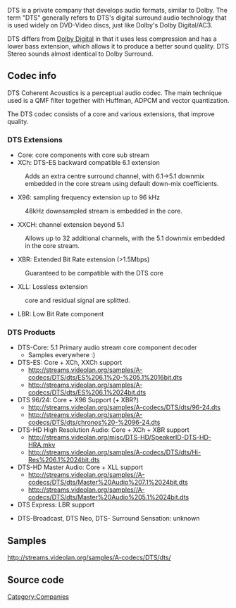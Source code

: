 {{mux|id=dts|mod=es|encoder=n}}

DTS is a private company that develops audio formats, similar to Dolby. The term "DTS" generally refers to DTS's digital surround audio technology that is used widely on DVD-Video discs, just like Dolby's Dolby Digital/AC3.

DTS differs from [[Dolby Digital]] in that it uses less compression and has a lower bass extension, which allows it to produce a better sound quality. DTS Stereo sounds almost identical to Dolby Surround.

== Codec info ==
DTS Coherent Acoustics is a perceptual audio codec. The main technique used is a QMF filter together with Huffman, ADPCM and vector quantization.

The DTS codec consists of a core and various extensions, that improve quality.

=== DTS Extensions ===
* Core: core components with core sub stream
* XCh: DTS-ES backward compatible 6.1 extension
:Adds an extra centre surround channel, with 6.1->5.1 downmix embedded in the core stream using default down-mix coefficients.
* X96: sampling frequency extension up to 96 kHz
:48kHz downsampled stream is embedded in the core.
* XXCH: channel extension beyond 5.1
:Allows up to 32 additional channels, with the 5.1 downmix embedded in the core stream.
* XBR: Extended Bit Rate extension (>1.5Mbps)
:Guaranteed to be compatible with the DTS core 
* XLL: Lossless extension
:core and residual signal are splitted.
* LBR: Low Bit Rate component

=== DTS Products ===
* DTS-Core: 5.1 Primary audio stream core component decoder
** Samples everywhere :)
* DTS-ES: Core + XCh, XXCh support
** http://streams.videolan.org/samples/A-codecs/DTS/dts/ES%206.1%20-%205.1%2016bit.dts
** http://streams.videolan.org/samples/A-codecs/DTS/dts/ES%206.1%2024bit.dts
* DTS 96/24: Core + X96 Support (+ XBR?)
** http://streams.videolan.org/samples/A-codecs/DTS/dts/96-24.dts
** http://streams.videolan.org/samples/A-codecs/DTS/dts/chronos%20-%2096-24.dts
* DTS-HD High Resolution Audio: Core + XCh + XBR support
** http://streams.videolan.org/misc/DTS-HD/SpeakerID-DTS-HD-HRA.mkv
** http://streams.videolan.org/samples/A-codecs/DTS/dts/Hi-Res%206.1%2024bit.dts
* DTS-HD Master Audio: Core + XLL support
** http://streams.videolan.org/samples//A-codecs/DTS/dts/Master%20Audio%207.1%2024bit.dts
** http://streams.videolan.org/samples//A-codecs/DTS/dts/Master%20Audio%205.1%2024bit.dts
* DTS Express: LBR support

* DTS-Broadcast, DTS Neo, DTS- Surround Sensation: unknown

== Samples ==
http://streams.videolan.org/samples/A-codecs/DTS/dts/

== Source code ==
{{file|modules/codec/dts.c|decoder packetizer}}

[[Category:Companies]]